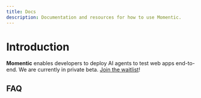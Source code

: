 ```yaml
---
title: Docs
description: Documentation and resources for how to use Momentic.
---
```



# Introduction

**Momentic** enables developers to deploy AI agents to test web apps end-to-end. We are currently in private beta. [Join the waitlist](https://momentic.ai/waitlist)!

## FAQ

<Disclosures full />
